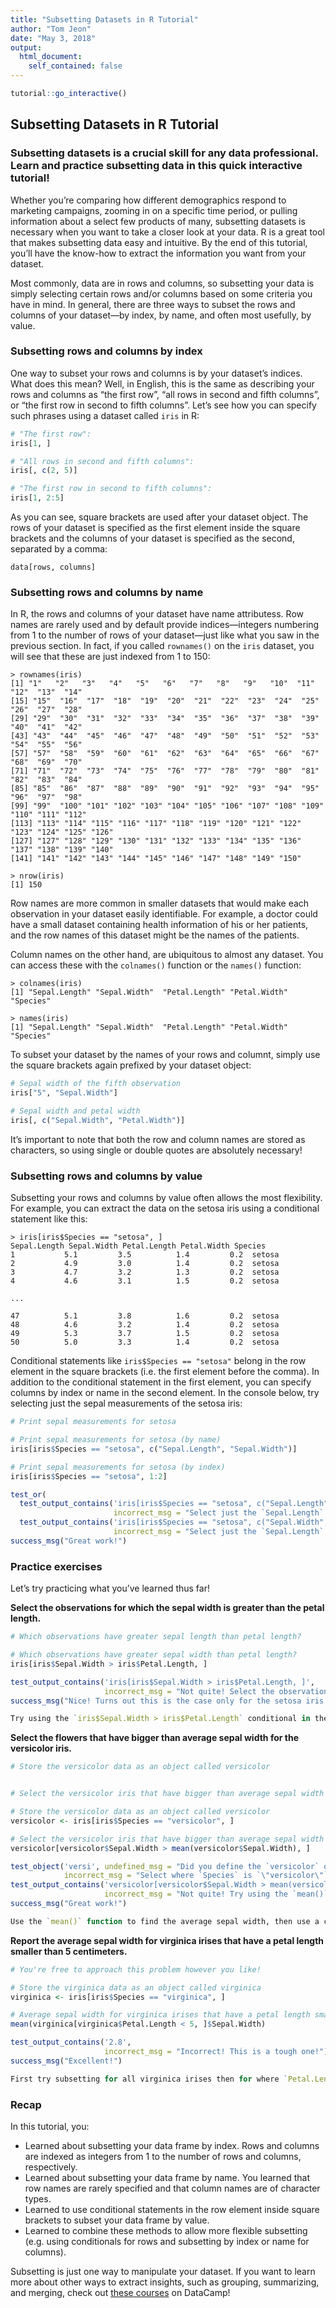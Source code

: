 ```yaml
---
title: "Subsetting Datasets in R Tutorial"
author: "Tom Jeon"
date: "May 3, 2018"
output:
  html_document:
    self_contained: false
---
```


```r
tutorial::go_interactive()
```


## Subsetting Datasets in R Tutorial

### Subsetting datasets is a crucial skill for any data professional. Learn and practice subsetting data in this quick interactive tutorial!

Whether you're comparing how different demographics respond to marketing campaigns, zooming in on a specific time period, or pulling information about a select few products of many, subsetting datasets is necessary when you want to take a closer look at your data. R is a great tool that makes subsetting data easy and intuitive. By the end of this tutorial, you'll have the know-how to extract the information you want from your dataset.

Most commonly, data are in rows and columns, so subsetting your data is simply selecting certain rows and/or columns based on some criteria you have in mind. In general, there are three ways to subset the rows and columns of your dataset—by index, by name, and often most usefully, by value.

### Subsetting rows and columns by index

One way to subset your rows and columns is by your dataset's indices. What does this mean? Well, in English, this is the same as describing your rows and columns as "the first row", "all rows in second and fifth columns", or "the first row in second to fifth columns". Let's see how you can specify such phrases using a dataset called `iris` in R:

```r
# "The first row":
iris[1, ]

# "All rows in second and fifth columns":
iris[, c(2, 5)]

# "The first row in second to fifth columns":
iris[1, 2:5]
```

As you can see, square brackets are used after your dataset object. The rows of your dataset is specified as the first element inside the square brackets and the columns of your dataset is specified as the second, separated by a comma:

```
data[rows, columns]
```

### Subsetting rows and columns by name

In R, the rows and columns of your dataset have name attributess. Row names are rarely used and by default provide indices—integers numbering from 1 to the number of rows of your dataset—just like what you saw in the previous section. In fact, if you called `rownames()` on the `iris` dataset, you will see that these are just indexed from 1 to 150:

```
> rownames(iris)
[1] "1"   "2"   "3"   "4"   "5"   "6"   "7"   "8"   "9"   "10"  "11"  "12"  "13"  "14" 
[15] "15"  "16"  "17"  "18"  "19"  "20"  "21"  "22"  "23"  "24"  "25"  "26"  "27"  "28" 
[29] "29"  "30"  "31"  "32"  "33"  "34"  "35"  "36"  "37"  "38"  "39"  "40"  "41"  "42" 
[43] "43"  "44"  "45"  "46"  "47"  "48"  "49"  "50"  "51"  "52"  "53"  "54"  "55"  "56" 
[57] "57"  "58"  "59"  "60"  "61"  "62"  "63"  "64"  "65"  "66"  "67"  "68"  "69"  "70" 
[71] "71"  "72"  "73"  "74"  "75"  "76"  "77"  "78"  "79"  "80"  "81"  "82"  "83"  "84" 
[85] "85"  "86"  "87"  "88"  "89"  "90"  "91"  "92"  "93"  "94"  "95"  "96"  "97"  "98" 
[99] "99"  "100" "101" "102" "103" "104" "105" "106" "107" "108" "109" "110" "111" "112"
[113] "113" "114" "115" "116" "117" "118" "119" "120" "121" "122" "123" "124" "125" "126"
[127] "127" "128" "129" "130" "131" "132" "133" "134" "135" "136" "137" "138" "139" "140"
[141] "141" "142" "143" "144" "145" "146" "147" "148" "149" "150"

> nrow(iris)
[1] 150
```

Row names are more common in smaller datasets that would make each observation in your dataset easily identifiable. For example, a doctor could have a small dataset containing health information of his or her patients, and the row names of this dataset might be the names of the patients.

Column names on the other hand, are ubiquitous to almost any dataset. You can access these with the `colnames()` function or the `names()` function:

```
> colnames(iris)
[1] "Sepal.Length" "Sepal.Width"  "Petal.Length" "Petal.Width"  "Species"     

> names(iris)
[1] "Sepal.Length" "Sepal.Width"  "Petal.Length" "Petal.Width"  "Species" 
```

To subset your dataset by the names of your rows and columnt, simply use the square brackets again prefixed by your dataset object:

```r
# Sepal width of the fifth observation
iris["5", "Sepal.Width"]

# Sepal width and petal width
iris[, c("Sepal.Width", "Petal.Width")]
```

It's important to note that both the row and column names are stored as characters, so using single or double quotes are absolutely necessary!

### Subsetting rows and columns by value

Subsetting your rows and columns by value often allows the most flexibility. For example, you can extract the data on the setosa iris using a conditional statement like this:

```
> iris[iris$Species == "setosa", ]
Sepal.Length Sepal.Width Petal.Length Petal.Width Species
1           5.1         3.5          1.4         0.2  setosa
2           4.9         3.0          1.4         0.2  setosa
3           4.7         3.2          1.3         0.2  setosa
4           4.6         3.1          1.5         0.2  setosa

...

47          5.1         3.8          1.6         0.2  setosa
48          4.6         3.2          1.4         0.2  setosa
49          5.3         3.7          1.5         0.2  setosa
50          5.0         3.3          1.4         0.2  setosa
```

Conditional statements like `iris$Species == "setosa"` belong in the row element in the square brackets (i.e. the first element before the comma). In addition to the conditional statement in the first element, you can specify columns by index or name in the second element. In the console below, try selecting just the sepal measurements of the setosa iris:

```r
# Print sepal measurements for setosa

```

```r
# Print sepal measurements for setosa (by name)
iris[iris$Species == "setosa", c("Sepal.Length", "Sepal.Width")]

# Print sepal measurements for setosa (by index)
iris[iris$Species == "setosa", 1:2]
```

```r
test_or(
  test_output_contains('iris[iris$Species == "setosa", c("Sepal.Length", "Sepal.Width")]',
                       incorrect_msg = "Select just the `Sepal.Length` and `Sepal.Width` columns for the setosa iris either by name or index."), 
  test_output_contains('iris[iris$Species == "setosa", c("Sepal.Width", "Sepal.Length")]',
                       incorrect_msg = "Select just the `Sepal.Length` and `Sepal.Width` columns for the setosa iris either by name or index."))
success_msg("Great work!")
```

### Practice exercises

Let's try practicing what you've learned thus far!

**Select the observations for which the sepal width is greater than the petal length.**

```r
# Which observations have greater sepal length than petal length?

```

```r
# Which observations have greater sepal width than petal length?
iris[iris$Sepal.Width > iris$Petal.Length, ]
```

```r
test_output_contains('iris[iris$Sepal.Width > iris$Petal.Length, ]',
                     incorrect_msg = "Not quite! Select the observations for which values for `Sepal.Width` is larger than those for `Petal.Length`.")
success_msg("Nice! Turns out this is the case only for the setosa iris.")
```

```r
Try using the `iris$Sepal.Width > iris$Petal.Length` conditional in the square brackets!
```

**Select the flowers that have bigger than average sepal width for the versicolor iris.**

```r
# Store the versicolor data as an object called versicolor


# Select the versicolor iris that have bigger than average sepal width

```

```r
# Store the versicolor data as an object called versicolor
versicolor <- iris[iris$Species == "versicolor", ]

# Select the versicolor iris that have bigger than average sepal width
versicolor[versicolor$Sepal.Width > mean(versicolor$Sepal.Width), ]
```

```r
test_object('versi', undefined_msg = "Did you define the `versicolor` object?", 
            incorrect_msg = "Select where `Species` is `\"versicolor\"`.")
test_output_contains('versicolor[versicolor$Sepal.Width > mean(versicolor$Sepal.Width), ], ]',
                     incorrect_msg = "Not quite! Try using the `mean()` function to find the average sepal width.")
success_msg("Great work!")
```

```r
Use the `mean()` function to find the average sepal width, then use a conditional to select only those with bigger values.
```

**Report the average sepal width for virginica irises that have a petal length smaller than 5 centimeters.**

```r
# You're free to approach this problem however you like!

```

```r
# Store the virginica data as an object called virginica
virginica <- iris[iris$Species == "virginica", ]

# Average sepal width for virginica irises that have a petal length smaller than 5
mean(virginica[virginica$Petal.Length < 5, ]$Sepal.Width)
```

```r
test_output_contains('2.8',
                     incorrect_msg = "Incorrect! This is a tough one!")
success_msg("Excellent!")
```

```r
First try subsetting for all virginica irises then for where `Petal.Length` is smaller than 5. You can find the average by calling the `mean()` function.
```

### Recap

In this tutorial, you:

- Learned about subsetting your data frame by index. Rows and columns are indexed as integers from 1 to the number of rows and columns, respectively.
- Learned about subsetting your data frame by name. You learned that row names are rarely specified and that column names are of character types.
- Learned to use conditional statements in the row element inside square brackets to subset your data frame by value.
- Learned to combine these methods to allow more flexible subsetting (e.g. using conditionals for rows and subsetting by index or name for columns).

Subsetting is just one way to manipulate your dataset. If you want to learn more about other ways to extract insights, such as grouping, summarizing, and merging, check out [these courses](https://www.datacamp.com/courses/tech:r/topic:data_manipulation) on DataCamp!